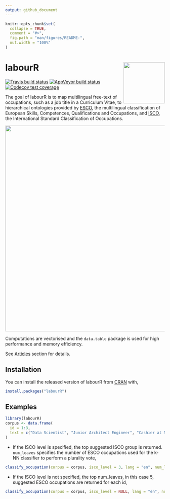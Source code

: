 ```yaml
---
output: github_document
---
```


<!-- README.md is generated from README.Rmd. Please edit that file -->

```r
knitr::opts_chunk$set(
  collapse = TRUE,
  comment = "#>",
  fig.path = "man/figures/README-",
  out.width = "100%"
)
```

# labourR <img src='man/figures/logo.png' align="right" height="130"/>

<!-- badges: start -->
[![Travis build status](https://travis-ci.org/AleKoure/labourR.svg?branch=master)](https://travis-ci.org/AleKoure/labourR)
[![AppVeyor build status](https://ci.appveyor.com/api/projects/status/github/AleKoure/labourR?branch=master&svg=true)](https://ci.appveyor.com/project/AleKoure/labourR)
[![Codecov test coverage](https://codecov.io/gh/AleKoure/labourR/branch/master/graph/badge.svg)](https://codecov.io/gh/AleKoure/labourR?branch=master)
<!-- badges: end -->

The goal of labourR is to map multilingual free-text of occupations, such as a job title in a Curriculum Vitae, to hierarchical ontologies provided by [ESCO](https://ec.europa.eu/esco/portal), the multilingual classification of European Skills, Competences, Qualifications and Occupations, and [ISCO](https://ec.europa.eu/esco/portal/escopedia/International_Standard_Classification_of_Occupations__40_ISCO_41_), the International Standard Classification of Occupations. 

<center>
  <img src="man/figures/ESCO_ISCO_hierarchy.png" width="650"/>
</center>

Computations are vectorised and the `data.table` package is used for high performance and memory efficiency. 

See [Articles](https://alekoure.github.io/labourR/articles/occupations_retrieval.html) section for details.

## Installation

You can install the released version of labourR from [CRAN](https://CRAN.R-project.org) with,

``` r
install.packages("labourR")
```

## Examples

```r
library(labourR)
corpus <- data.frame(
  id = 1:3,
  text = c("Data Scientist", "Junior Architect Engineer", "Cashier at McDonald's")
)
```

- If the ISCO level is specified, the top suggested ISCO group is returned. `num_leaves` specifies the number of ESCO occupations used for the k-NN classifier to perform a plurality vote,

```r
classify_occupation(corpus = corpus, isco_level = 3, lang = "en", num_leaves = 5)
```


- If the ISCO level is not specified, the top num_leaves, in this case 5, suggested ESCO occupations are returned for each id,

```r
classify_occupation(corpus = corpus, isco_level = NULL, lang = "en", num_leaves = 5)
```
